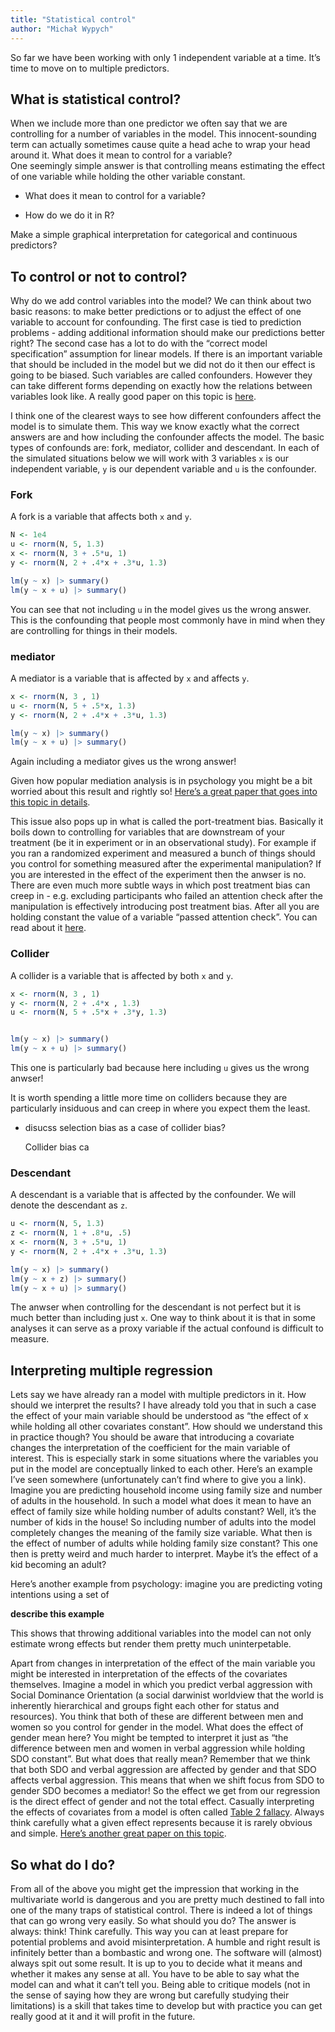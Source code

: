 ```yaml
---
title: "Statistical control"
author: "Michał Wypych"
---
```


So far we have been working with only 1 independent variable at a time. It's time to move on to multiple predictors.

## What is statistical control?

When we include more than one predictor we often say that we are controlling for a number of variables in the model. This innocent-sounding term can actually sometimes cause quite a head ache to wrap your head around it. What does it mean to control for a variable?\
One seemingly simple answer is that controlling means estimating the effect of one variable while holding the other variable constant.

-   What does it mean to control for a variable?

-   How do we do it in R?

Make a simple graphical interpretation for categorical and continuous predictors?

## To control or not to control?

Why do we add control variables into the model? We can think about two basic reasons: to make better predictions or to adjust the effect of one variable to account for confounding. The first case is tied to prediction problems - adding additional information should make our predictions better right? The second case has a lot to do with the "correct model specification" assumption for linear models. If there is an important variable that should be included in the model but we did not do it then our effect is going to be biased. Such variables are called confounders. However they can take different forms depending on exactly how the relations between variables look like. A really good paper on this topic is [here](https://compass.onlinelibrary.wiley.com/doi/10.1111/spc3.12948).

I think one of the clearest ways to see how different confounders affect the model is to simulate them. This way we know exactly what the correct answers are and how including the confounder affects the model. The basic types of confounds are: fork, mediator, collider and descendant. In each of the simulated situations below we will work with 3 variables `x` is our independent variable, `y` is our dependent variable and `u` is the confounder.

### Fork

A fork is a variable that affects both `x` and `y`.

```r
N <- 1e4
u <- rnorm(N, 5, 1.3)
x <- rnorm(N, 3 + .5*u, 1)
y <- rnorm(N, 2 + .4*x + .3*u, 1.3)

lm(y ~ x) |> summary()
lm(y ~ x + u) |> summary()
```

You can see that not including `u` in the model gives us the wrong answer. This is the confounding that people most commonly have in mind when they are controlling for things in their models.

### mediator

A mediator is a variable that is affected by `x` and affects `y`.

```r
x <- rnorm(N, 3 , 1)
u <- rnorm(N, 5 + .5*x, 1.3)
y <- rnorm(N, 2 + .4*x + .3*u, 1.3)

lm(y ~ x) |> summary()
lm(y ~ x + u) |> summary()
```

Again including a mediator gives us the wrong answer!

Given how popular mediation analysis is in psychology you might be a bit worried about this result and rightly so! [Here's a great paper that goes into this topic in details](https://journals.sagepub.com/doi/full/10.1177/25152459221095827).

This issue also pops up in what is called the port-treatment bias. Basically it boils down to controlling for variables that are downstream of your treatment (be it in experiment or in an observational study). For example if you ran a randomized experiment and measured a bunch of things should you control for something measured after the experimental manipulation? If you are interested in the effect of the experiment then the anwser is no. There are even much more subtle ways in which post treatment bias can creep in - e.g. excluding participants who failed an attention check after the manipulation is effectively introducing post treatment bias. After all you are holding constant the value of a variable "passed attention check". You can read about it [here](https://bpb-us-e1.wpmucdn.com/sites.dartmouth.edu/dist/5/2293/files/2021/03/post-treatment-bias.pdf).

### Collider

A collider is a variable that is affected by both `x` and `y`.

```r
x <- rnorm(N, 3 , 1)
y <- rnorm(N, 2 + .4*x , 1.3)
u <- rnorm(N, 5 + .5*x + .3*y, 1.3)


lm(y ~ x) |> summary()
lm(y ~ x + u) |> summary()
```

This one is particularly bad because here including `u` gives us the wrong anwser!

It is worth spending a little more time on colliders because they are particularly insiduous and can creep in where you expect them the least.

-   disucss selection bias as a case of collider bias?

    Collider bias ca

### Descendant

A descendant is a variable that is affected by the confounder. We will denote the descendant as `z`.

```r
u <- rnorm(N, 5, 1.3)
z <- rnorm(N, 1 + .8*u, .5)
x <- rnorm(N, 3 + .5*u, 1)
y <- rnorm(N, 2 + .4*x + .3*u, 1.3)

lm(y ~ x) |> summary()
lm(y ~ x + z) |> summary()
lm(y ~ x + u) |> summary()
```

The anwser when controlling for the descendant is not perfect but it is much better than including just `x`. One way to think about it is that in some analyses it can serve as a proxy variable if the actual confound is difficult to measure.

## Interpreting multiple regression

Lets say we have already ran a model with multiple predictors in it. How should we interpret the results? I have already told you that in such a case the effect of your main variable should be understood as "the effect of x while holding all other covariates constant". How should we understand this in practice though? You should be aware that introducing a covariate changes the interpretation of the coefficient for the main variable of interest. This is especially stark in some situations where the variables you put in the model are conceptually linked to each other. Here's an example I've seen somewhere (unfortunately can't find where to give you a link).\
Imagine you are predicting household income using family size and number of adults in the household. In such a model what does it mean to have an effect of family size while holding number of adults constant? Well, it's the number of kids in the house! So including number of adults into the model completely changes the meaning of the family size variable. What then is the effect of number of adults while holding family size constant? This one then is pretty weird and much harder to interpret. Maybe it's the effect of a kid becoming an adult?

Here's another example from psychology: imagine you are predicting voting intentions using a set of

**describe this example**

This shows that throwing additional variables into the model can not only estimate wrong effects but render them pretty much uninterpetable.

Apart from changes in interpretation of the effect of the main variable you might be interested in interpretation of the effects of the covariates themselves. Imagine a model in which you predict verbal aggression with Social Dominance Orientation (a social darwinist worldview that the world is inherently hierarchical and groups fight each other for status and resources). You think that both of these are different between men and women so you control for gender in the model. What does the effect of gender mean here? You might be tempted to interpret it just as "the difference between men and women in verbal aggression while holding SDO constant". But what does that really mean? Remember that we think that both SDO and verbal aggression are affected by gender and that SDO affects verbal aggression. This means that when we shift focus from SDO to gender SDO becomes a mediator! So the effect we get from our regression is the direct effect of gender and not the total effect. Casually interpreting the effects of covariates from a model is often called [Table 2 fallacy](https://www.ncbi.nlm.nih.gov/pmc/articles/PMC3626058/). Always think carefully what a given effect represents because it is rarely obvious and simple. [Here's another great paper on this topic](https://journals.sagepub.com/doi/full/10.1177/25152459221095823).

## So what do I do?

From all of the above you might get the impression that working in the multivariate world is dangerous and you are pretty much destined to fall into one of the many traps of statistical control. There is indeed a lot of things that can go wrong very easily. So what should you do? The answer is always: think! Think carefully. This way you can at least prepare for potential problems and avoid misinterpretation. A humble and right result is infinitely better than a bombastic and wrong one. The software will (almost) always spit out some result. It is up to you to decide what it means and whether it makes any sense at all. You have to be able to say what the model can and what it can't tell you. Being able to critique models (not in the sense of saying how they are wrong but carefully studying their limitations) is a skill that takes time to develop but with practice you can get really good at it and it will profit in the future.
